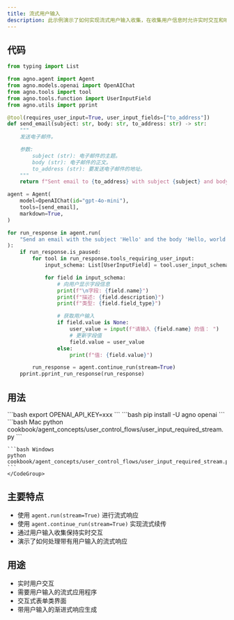 ```yaml
---
title: 流式用户输入
description: 此示例演示了如何实现流式用户输入收集，在收集用户信息时允许实时交互和响应流。
---
```


## 代码

```python cookbook/agent_concepts/user_control_flows/user_input_required_stream.py
from typing import List

from agno.agent import Agent
from agno.models.openai import OpenAIChat
from agno.tools import tool
from agno.tools.function import UserInputField
from agno.utils import pprint

@tool(requires_user_input=True, user_input_fields=["to_address"])
def send_email(subject: str, body: str, to_address: str) -> str:
    """
    发送电子邮件。

    参数:
        subject (str): 电子邮件的主题。
        body (str): 电子邮件的正文。
        to_address (str): 要发送电子邮件的地址。
    """
    return f"Sent email to {to_address} with subject {subject} and body {body}"

agent = Agent(
    model=OpenAIChat(id="gpt-4o-mini"),
    tools=[send_email],
    markdown=True,
)

for run_response in agent.run(
    "Send an email with the subject 'Hello' and the body 'Hello, world!'", stream=True
):
    if run_response.is_paused:
        for tool in run_response.tools_requiring_user_input:
            input_schema: List[UserInputField] = tool.user_input_schema

            for field in input_schema:
                # 向用户显示字段信息
                print(f"\n字段: {field.name}")
                print(f"描述: {field.description}")
                print(f"类型: {field.field_type}")

                # 获取用户输入
                if field.value is None:
                    user_value = input(f"请输入 {field.name} 的值： ")
                    # 更新字段值
                    field.value = user_value
                else:
                    print(f"值: {field.value}")

        run_response = agent.continue_run(stream=True)
    pprint.pprint_run_response(run_response)
```

## 用法

<Steps>
  <Snippet file="create-venv-step.mdx" />

  <Step title="设置您的 API 密钥">
    ```bash
    export OPENAI_API_KEY=xxx
    ```
  </Step>

  <Step title="安装库">
    ```bash
    pip install -U agno openai
    ```
  </Step>

  <Step title="运行示例">
    <CodeGroup>
    ```bash Mac
    python cookbook/agent_concepts/user_control_flows/user_input_required_stream.py
    ```

    ```bash Windows
    python cookbook/agent_concepts/user_control_flows/user_input_required_stream.py
    ```
    </CodeGroup>
  </Step>
</Steps>

## 主要特点

- 使用 `agent.run(stream=True)` 进行流式响应
- 使用 `agent.continue_run(stream=True)` 实现流式续传
- 通过用户输入收集保持实时交互
- 演示了如何处理带有用户输入的流式响应

## 用途

- 实时用户交互
- 需要用户输入的流式应用程序
- 交互式表单类界面
- 带用户输入的渐进式响应生成